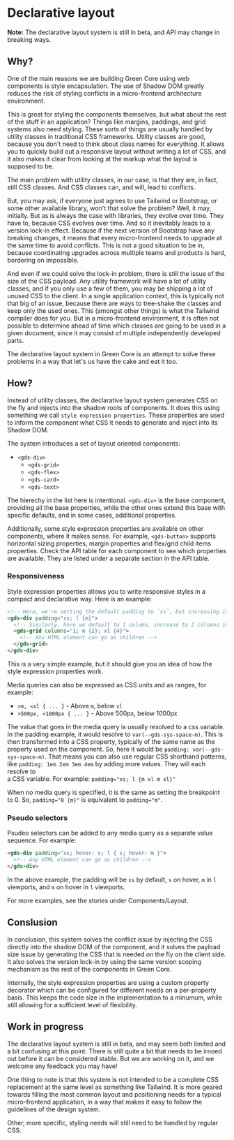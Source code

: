 
<Meta title="Concepts/Declarative layout" />

# Declarative layout

**Note:** The declarative layout system is still in beta, and API may change in breaking ways.

## Why?

One of the main reasons we are building Green Core using web components is style encapsulation. The use
of Shadow DOM greatly reduces the risk of styling conflicts in a micro-frontend architecture environment.

This is great for styling the components themselves, but what about the rest of the stuff in an application?
Things like margins, paddings, and grid systems also need styling. These sorts of things are usually handled
by utility classes in traditional CSS frameworks. Utility classes are good, because you don't need to think
about class names for everything. It allows you to quickly build out a responsive layout without writing
a lot of CSS, and it also makes it clear from looking at the markup what the layout is supposed to be.

The main problem with utility classes, in our case, is that they are, in fact, still CSS classes. And CSS classes
can, and will, lead to conflicts.

But, you may ask, if everyone just agrees to use Tailwind or Bootstrap, or some other available
library, won't that solve the problem? Well, it may, initially. But as is always the case with libraries,
they evolve over time. They have to, because CSS evolves over time. And so it inevitably leads to a version
lock-in effect. Because if the next version of Bootstrap have any breaking changes, it means that every
micro-frontend needs to upgrade at the same time to avoid conflicts. This is not a good situation to be in,
because coordinating upgrades across multiple teams and products is hard, bordering on impossible.

And even if we could solve the lock-in problem, there is still the issue of the size of the CSS payload. Any utility
framework will have a lot of utility classes, and if you only use a few of them, you may be shipping a lot of
unused CSS to the client. In a single application context, this is typically not that big of an issue, because there
are ways to tree-shake the classes and keep only the used ones. This (amongst other things) is what the Tailwind
compiler does for you. But in a micro-frontend environment, it is often not possible to determine ahead of time which
classes are going to be used in a given document, since it may consist of multiple independently developed parts.

The declarative layout system in Green Core is an attempt to solve these problems in a way that let's us have the
cake and eat it too.

## How?

Instead of utility classes, the declarative layout system generates CSS on the fly and injects into the
shadow roots of components. It does this using something we call `style expression properties`. These properties
are used to inform the component what CSS it needs to generate and inject into its Shadow DOM.

The system introduces a set of layout oriented components:

- `<gds-div>`
  - `<gds-grid>`
  - `<gds-flex>`
  - `<gds-card>`
  - `<gds-text>`

The hierechy in the list here is intentional. `<gds-div>` is the base component, providing all the base properties,
while the other ones extend this base with specific defaults, and in some cases, additional properties.

Additionally, some style expression properties are available on other components, where it makes sense. For example,
`<gds-button>` supports horizontal sizing properties, margin properties and flex/grid child items properties. Check
the API table for each component to see which properties are available. They are listed under a separate section in
the API table.

### Responsiveness

Style expression properties allows you to write responsive styles in a compact and declarative way. Here is an example:

```html
<!-- Here, we're setting the default padding to `xs`, but increasing it to `m` in `l` viewports -->
<gds-div padding="xs; l {m}">
  <!-- Similarly, here we default to 1 column, increase to 2 columns in `m` viewpors, and 4 columns in `xl` viewports -->
  <gds-grid columns="1; m {2}; xl {4}">
    <!-- Any HTML element can go as children -->
  </gds-grid>
</gds-div>
```

This is a very simple example, but it should give you an idea of how the style expression properties work.

Media queries can also be expressed as CSS units and as ranges, for example:

- `>m, <xl { ... }` - Above `m`, below `xl`
- `>500px, <1000px { ... }` - Above 500px, below 1000px

The value that goes in the media query is usually resolved to a css variable. In the padding example, it would
resolve to `var(--gds-sys-space-m)`. This is then transformed into a CSS property, typically of the same name as the
property used on the component. So, here it would be `padding: var(--gds-sys-space-m)`. That means you can also use
regular CSS shorthand patterns, like `padding: 1em 2em 3em 4em` by adding more values. They will each resolve to\
a CSS variable. For example: `padding="xs; l {m xl m xl}"`

When no media query is specified, it is the same as setting the breakpoint to 0. So, `padding="0 {m}"` is equivalent
to `padding="m"`.

### Pseudo selectors

Psudeo selectors can be added to any media query as a separate value sequence. For example:

```html
<gds-div padding="xs; hover: s; l { s; hover: m }">
  <!-- Any HTML element can go as children -->
</gds-div>
```

In the above example, the padding will be `xs` by default, `s` on hover, `m` in `l` viewports, and `m` on hover in `l` viewports.

For more examples, see the stories under Components/Layout.

## Conslusion

In conclusion, this system solves the conflict issue by injecting the CSS directly into the shadow DOM of the component,
and it solves the payload size issue by generating the CSS that is needed on the fly on the client side. It also solves
the version lock-in by using the same version scoping mechanism as the rest of the components in Green Core.

Internally, the style expression properties are using a custom property decorator which can be configured for different
needs on a per-property basis. This keeps the code size in the implementation to a minumum, while still allowing for a
sufficient level of flexibility.

## Work in progress

The declarative layout system is still in beta, and may seem both limited and a bit confusing at this point. There is
still quite a bit that needs to be irnoed out before it can be considered stable. But we are working on it, and we
welcome any feedback you may have!

One thing to note is that this system is not intended to be a complete CSS replacement at the same level as something
like Tailwind. It is more geared towards filling the most common layout and positioning needs for a typical micro-frontend
application, in a way that makes it easy to follow the guidelines of the design system.

Other, more specific, styling needs will still need to be handled by regular CSS.
